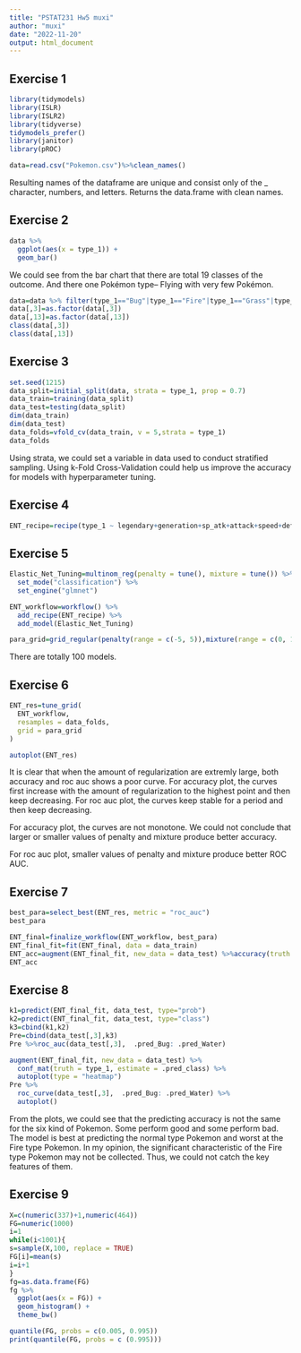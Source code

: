 ---
title: "PSTAT231 Hw5 muxi"
author: "muxi"
date: "2022-11-20"
output: html_document
---

## Exercise 1

```{r echo=TRUE, warning=FALSE}
library(tidymodels)
library(ISLR)
library(ISLR2)
library(tidyverse)
tidymodels_prefer()
library(janitor)
library(pROC)

data=read.csv("Pokemon.csv")%>%clean_names()
```

Resulting names of the dataframe are unique and consist only of the _ character, numbers, and letters. Returns the data.frame with clean names.

## Exercise 2

```{r echo=TRUE}
data %>% 
  ggplot(aes(x = type_1)) +
  geom_bar()
```

We could see from the bar chart that there are total 19 classes of the outcome. And there one Pokémon type-- Flying with very few Pokémon.

```{r echo=TRUE}
data=data %>% filter(type_1=="Bug"|type_1=="Fire"|type_1=="Grass"|type_1=="Normal"|type_1=="Water"|type_1=="Psychic")
data[,3]=as.factor(data[,3])
data[,13]=as.factor(data[,13])
class(data[,3])
class(data[,13])
```

## Exercise 3


```{r echo=TRUE}
set.seed(1215)
data_split=initial_split(data, strata = type_1, prop = 0.7)
data_train=training(data_split)
data_test=testing(data_split)
dim(data_train)
dim(data_test)
data_folds=vfold_cv(data_train, v = 5,strata = type_1)
data_folds
```

Using strata, we could set a variable in data used to conduct stratified sampling. Using  k-Fold Cross-Validation could help us improve the accuracy for models with hyperparameter tuning.

## Exercise 4

```{r echo=TRUE}
ENT_recipe=recipe(type_1 ~ legendary+generation+sp_atk+attack+speed+defense+hp+sp_def, data = data_train) %>% step_dummy(legendary,generation)%>%step_center(all_predictors())%>%step_scale(all_predictors())
```

## Exercise 5

```{r echo=TRUE}
Elastic_Net_Tuning=multinom_reg(penalty = tune(), mixture = tune()) %>%
  set_mode("classification") %>%
  set_engine("glmnet")

ENT_workflow=workflow() %>% 
  add_recipe(ENT_recipe) %>% 
  add_model(Elastic_Net_Tuning)

para_grid=grid_regular(penalty(range = c(-5, 5)),mixture(range = c(0, 1)), levels = c(mixture = 10, penalty = 10))

```

There are totally 100 models.

## Exercise 6


```{r echo=TRUE, warning=FALSE}
ENT_res=tune_grid(
  ENT_workflow,
  resamples = data_folds, 
  grid = para_grid
)
```


```{r echo=TRUE}
autoplot(ENT_res)
```

It is clear that when the amount of regularization are extremly large, both accuracy and roc auc shows a poor curve. For accuracy plot, the curves first increase with the amount of regularization to the highest point and then keep decreasing. For roc auc plot, the curves keep stable for a period and then keep decreasing.

For accuracy plot, the curves are not monotone. We could not conclude that  larger or smaller values of penalty and mixture produce better accuracy.

For roc auc plot, smaller values of penalty and mixture produce better ROC AUC.

## Exercise 7

```{r echo=TRUE}
best_para=select_best(ENT_res, metric = "roc_auc")
best_para
```

```{r echo=TRUE}
ENT_final=finalize_workflow(ENT_workflow, best_para)
ENT_final_fit=fit(ENT_final, data = data_train)
ENT_acc=augment(ENT_final_fit, new_data = data_test) %>%accuracy(truth = type_1, estimate = .pred_class)
ENT_acc
```

## Exercise 8

```{r echo=TRUE}
k1=predict(ENT_final_fit, data_test, type="prob")
k2=predict(ENT_final_fit, data_test, type="class")
k3=cbind(k1,k2)
Pre=cbind(data_test[,3],k3)
Pre %>%roc_auc(data_test[,3],  .pred_Bug: .pred_Water)
```

```{r echo=TRUE}
augment(ENT_final_fit, new_data = data_test) %>%
  conf_mat(truth = type_1, estimate = .pred_class) %>%
  autoplot(type = "heatmap")
Pre %>%
  roc_curve(data_test[,3],  .pred_Bug: .pred_Water) %>%
  autoplot()
```

From the plots, we could see that the predicting accuracy is not the same for the six kind of Pokemon. Some perform good and some perform bad. The model is best at predicting the normal type Pokemon  and worst at the Fire type Pokemon. In my opinion, the significant characteristic of the Fire type Pokemon may not be collected. Thus, we could not catch the key features of them.

## Exercise 9

```{r echo=TRUE}
X=c(numeric(337)+1,numeric(464))
FG=numeric(1000)
i=1
while(i<1001){
s=sample(X,100, replace = TRUE)
FG[i]=mean(s)
i=i+1
}
fg=as.data.frame(FG)
fg %>% 
  ggplot(aes(x = FG)) +
  geom_histogram() +
  theme_bw()
```


```{r echo=TRUE}
quantile(FG, probs = c(0.005, 0.995))
print(quantile(FG, probs = c (0.995)))
```

